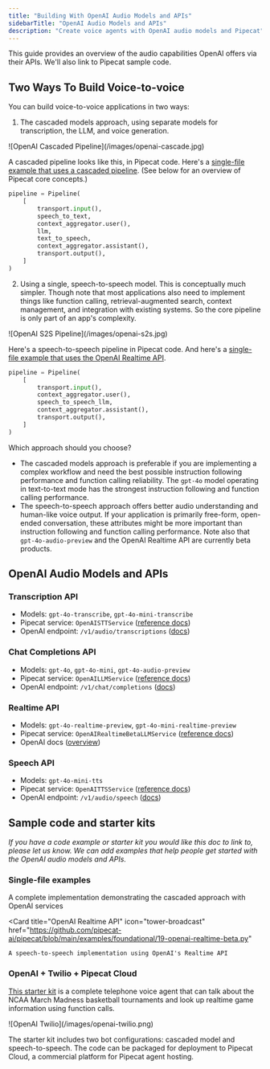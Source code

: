 ```yaml
---
title: "Building With OpenAI Audio Models and APIs"
sidebarTitle: "OpenAI Audio Models and APIs"
description: "Create voice agents with OpenAI audio models and Pipecat"
---
```


This guide provides an overview of the audio capabilities OpenAI offers via their APIs. We'll also link to Pipecat sample code.

## Two Ways To Build Voice-to-voice

You can build voice-to-voice applications in two ways:

1. The cascaded models approach, using separate models for transcription, the LLM, and voice generation.

<Frame>![OpenAI Cascaded Pipeline](/images/openai-cascade.jpg)</Frame>

A cascaded pipeline looks like this, in Pipecat code. Here's a [single-file example that uses a cascaded pipeline](https://github.com/pipecat-ai/pipecat/blob/main/examples/foundational/07g-interruptible-openai.py). (See below for an overview of Pipecat core concepts.)

```python
pipeline = Pipeline(
    [
        transport.input(),
        speech_to_text,
        context_aggregator.user(),
        llm,
        text_to_speech,
        context_aggregator.assistant(),
        transport.output(),
    ]
)
```

2. Using a single, speech-to-speech model. This is conceptually much simpler. Though note that most applications also need to implement things like function calling, retrieval-augmented search, context management, and integration with existing systems. So the core pipeline is only part of an app's complexity.

<Frame>![OpenAI S2S Pipeline](/images/openai-s2s.jpg)</Frame>

Here's a speech-to-speech pipeline in Pipecat code. And here's a [single-file example that uses the OpenAI Realtime API](https://github.com/pipecat-ai/pipecat/blob/main/examples/foundational/19-openai-realtime-beta.py).

```python
pipeline = Pipeline(
    [
        transport.input(),
        context_aggregator.user(),
        speech_to_speech_llm,
        context_aggregator.assistant(),
        transport.output(),
    ]
)
```

Which approach should you choose?

- The cascaded models approach is preferable if you are implementing a complex workflow and need the best possible instruction following performance and function calling reliability. The `gpt-4o` model operating in text-to-text mode has the strongest instruction following and function calling performance.
- The speech-to-speech approach offers better audio understanding and human-like voice output. If your application is primarily free-form, open-ended conversation, these attributes might be more important than instruction following and function calling performance. Note also that `gpt-4o-audio-preview` and the OpenAI Realtime API are currently beta products.

## OpenAI Audio Models and APIs

### Transcription API

- Models: `gpt-4o-transcribe`, `gpt-4o-mini-transcribe`
- Pipecat service: `OpenAISTTService` ([reference docs](/server/services/stt/openai))
- OpenAI endpoint: `/v1/audio/transcriptions` ([docs](https://platform.openai.com/docs/api-reference/audio/createTranscription))

### Chat Completions API

- Models: `gpt-4o`, `gpt-4o-mini`, `gpt-4o-audio-preview`
- Pipecat service: `OpenAILLMService` ([reference docs](/server/services/llm/openai))
- OpenAI endpoint: `/v1/chat/completions` ([docs](https://platform.openai.com/docs/api-reference/chat))

### Realtime API

- Models: `gpt-4o-realtime-preview`, `gpt-4o-mini-realtime-preview`
- Pipecat service: `OpenAIRealtimeBetaLLMService` ([reference docs](/server/services/s2s/openai))
- OpenAI docs ([overview](https://platform.openai.com/docs/guides/realtime))

### Speech API

- Models: `gpt-4o-mini-tts`
- Pipecat service: `OpenAITTSService` ([reference docs](/server/services/tts/openai))
- OpenAI endpoint: `/v1/audio/speech` ([docs](https://platform.openai.com/docs/api-reference/audio/createSpeech))

## Sample code and starter kits

_If you have a code example or starter kit you would like this doc to link to, please let us know. We can add examples that help people get started with the OpenAI audio models and APIs._

### Single-file examples

<CardGroup cols={2}>
  <Card
    title="OpenAI STT → LLM → TTS"
    icon="code"
    href="https://github.com/pipecat-ai/pipecat/blob/main/examples/foundational/07g-interruptible-openai.py"
  >
    A complete implementation demonstrating the cascaded approach with OpenAI services
  </Card>

  <Card
    title="OpenAI Realtime API"
    icon="tower-broadcast"
    href="https://github.com/pipecat-ai/pipecat/blob/main/examples/foundational/19-openai-realtime-beta.py"
  >
    A speech-to-speech implementation using OpenAI's Realtime API
  </Card>
</CardGroup>

### OpenAI + Twilio + Pipecat Cloud

[This starter kit](https://github.com/daily-co/pcc-openai-twilio/) is a complete telephone voice agent that can talk about the NCAA March Madness basketball tournaments and look up realtime game information using function calls.

<Frame>
![OpenAI Twilio](/images/openai-twilio.png)

</Frame>

The starter kit includes two bot configurations: cascaded model and speech-to-speech. The code can be packaged for deployment to Pipecat Cloud, a commercial platform for Pipecat agent hosting.
